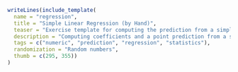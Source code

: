 ```r
writeLines(include_template(
  name = "regression",
  title = "Simple Linear Regression (by Hand)",
  teaser = "Exercise template for computing the prediction from a simple linear prediction by hand, based on randomly-generated marginal means/variances and correlation.",
  description = "Computing coefficients and a point prediction from a simple linear prediction (by hand). Internally, a full bivariate data set is simulated but only the marginal means and variances and the correlation coefficient are presented in the exercise.",
  tags = c("numeric", "prediction", "regression", "statistics"),
  randomization = "Random numbers",
  thumb = c(295, 355))
)
```
